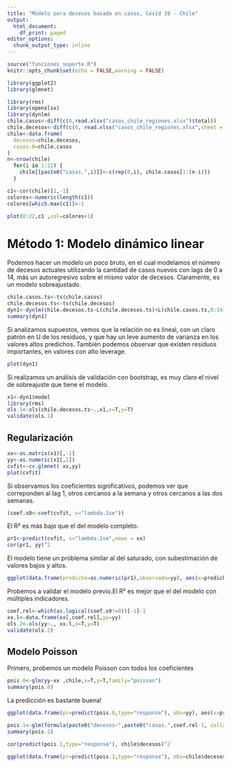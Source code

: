 ```yaml
---
title: "Modelo para decesos basado en casos, Covid 19 - Chile"
output:
  html_document:
    df_print: paged
editor_options:
  chunk_output_type: inline
---
```


```r
source("funciones_soporte.R")
knitr::opts_chunk$set(echo = FALSE,warning = FALSE)

library(ggplot2)
library(glmnet)

library(rms)
library(openxlsx)
library(dynlm)
chile.casos<-diff(c(0,read.xlsx("casos_chile_regiones.xlsx")$total))
chile.decesos<-diff(c(0, read.xlsx("casos_chile_regiones.xlsx",sheet = 2)$total))
chile<-data.frame(
  decesos=chile.decesos,
  casos.0=chile.casos
)
n<-nrow(chile)
  for(i in 1:22) {
    chile[[paste0("casos.",i)]]<-c(rep(0,i), chile.casos[1:(n-i)])
  }
```

```r
c1<-cor(chile)[1,-1]
colores<-numeric(length(c1))
colores[which.max(c1)]<-1

plot(0:22,c1 ,col=colores+1)
```

# Método 1: Modelo dinámico linear

Podemos hacer un modelo un poco bruto, en el cual modelamos el número de decesos actuales utilizando la cantidad de casos nuevos con lags de 0 a 14, más un autoregresivo sobre el mismo valor de decesos. Claramente, es un modelo sobreajustado.
```r
chile.casos.ts<-ts(chile.casos)
chile.decesos.ts<-ts(chile.decesos)
dyn1<-dynlm(chile.decesos.ts~L(chile.decesos.ts)+L(chile.casos.ts,0:14),chile)
summary(dyn1)
```

Si analizamos supuestos, vemos que la relación no es lineal, con un claro patrón en U de los residuos, y que hay un leve aumento de varianza en los valores altos predichos. También podemos observar que existen residuos importantes, en valores con alto leverage.
```r
plot(dyn1)
```

Si realizamos un análisis de validación con bootstrap, es muy claro el nivel de sobreajuste que tiene el modelo.
```r
x1<-dyn1$model
library(rms)
ols.1<-ols(chile.decesos.ts~.,x1,x=T,y=T)
validate(ols.1)
```


## Regularización

```r
xx<-as.matrix(x1)[,-1]
yy<-as.numeric(x1[,1])
cvfit<-cv.glmnet( xx,yy)
plot(cvfit)
```
Si observamos los coeficientes significativos, podemos ver que correponden al lag 1, otros cercanos a la semana y otros cercanos a las dos semanas.
```r
(coef.s0<-coef(cvfit, s="lambda.1se"))
```

El R²  es más bajo que el del modelo completo.
```r
pr1<-predict(cvfit, s="lambda.1se",newx = xx)
cor(pr1, yy)^2
```


El modelo tiene un problema similar al del saturado, con subestimación de valores bajos y altos.


```r
ggplot(data.frame(predicho=as.numeric(pr1),observado=yy), aes(x=predicho, y=observado))+geom_point()+geom_abline()+geom_smooth()+xlim(0,12)
```

Probemos a validar el modelo previo.El R² es mejor que el del modelo con múltiples  indicadores.


```r
coef.rel<-which(as.logical(coef.s0!=0))[-1]-1
xx.l<-data.frame(xx[,coef.rel],yy=yy)
ols.2<-ols(yy~., xx.l,x=T,y=T)
validate(ols.2)
```

## Modelo Poisson

Primero, probemos un modelo Poisson con todos los coeficientes
```r

pois.0<-glm(yy~xx ,chile,x=T,y=T,family="poisson")
summary(pois.0)
```
La predicción es bastante buena!

```r
ggplot(data.frame(pr=predict(pois.0,type="response"), obs=yy), aes(x=pr,y=obs))+geom_point()+geom_smooth()+geom_abline()

```

```r

pois.1<-glm(formula(paste0("decesos~",paste0("casos.",coef.rel-1, collapse=" + "))) ,chile,x=T,y=T,family="poisson")
summary(pois.1)
```
```r
cor(predict(pois.1,type="response"), chile$decesos)^2
```

  
```r
ggplot(data.frame(pr=predict(pois.1,type="response"), obs=chile$decesos), aes(x=pr,y=obs))+geom_point()+geom_smooth()+geom_abline()

```





